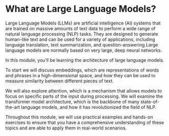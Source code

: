 # What are Large Language Models?

Large Language Models (LLMs) are artificial intelligence (AI) systems that are trained on massive amounts of text data to perform a wide range of natural language processing (NLP) tasks. They are designed to generate human-like text and can be used for a variety of applications, including language translation, text summarization, and question-answering.Large language models are normally based on very large, deep neural networks.

In this module, you’ll be learning the architecture of large language models.

To start we will discuss embeddings, which are representations of words and phrases in a high-dimensional space, and how they can be used to measure similarity between different pieces of text.

We will also explore attention, which is a mechanism that allows models to focus on specific parts of the input during processing. We will examine the transformer model architecture, which is the backbone of many state-of-the-art language models, and how it has revolutionized the field of NLP.

Throughout this module, we will use practical examples and hands-on exercises to ensure that you have a comprehensive understanding of these topics and are able to apply them in real-world scenarios.